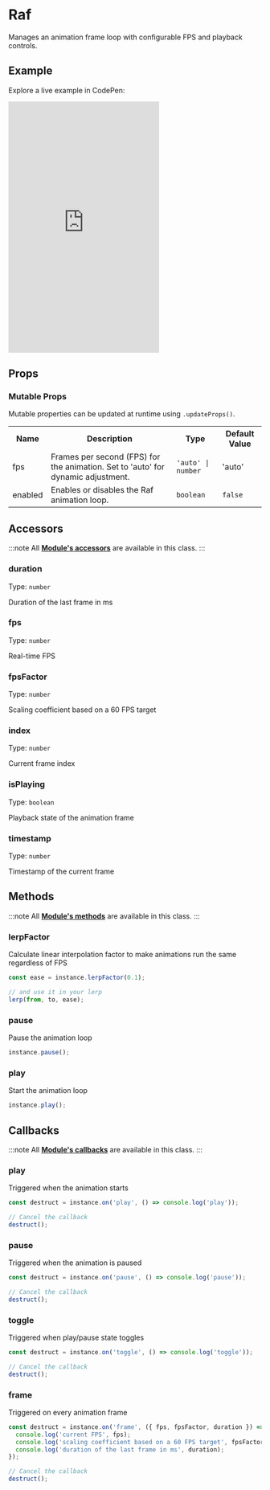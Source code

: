 # Raf

Manages an animation frame loop with configurable FPS and playback controls.

## Example

Explore a live example in CodePen:

<iframe 
  height="500"
  style={{
    width: '100%'
  }} 
  scrolling="no" 
  title="Vevet Example"
  src="https://codepen.io/anton-bobrov/embed/EaaYREw?default-tab=result"
  frameborder="no"
  loading="lazy"
  allowtransparency="true"
  allowfullscreen="true"
>
  See the Pen <a href="https://codepen.io/anton-bobrov/pen/EaaYREw">Vevet Example</a> by Anton Bobrov.
</iframe>



## Props

### Mutable Props

Mutable properties can be updated at runtime using `.updateProps()`.

<table>
  <tr>
    <th>Name</th>
    <th>Description</th>
    <th>Type</th>
    <th>Default Value</th>
  </tr>
  
  <tr>
    <td>fps</td>
    <td>Frames per second (FPS) for the animation. Set to 'auto' for dynamic adjustment.</td>
    <td><code>'auto' | number</code></td>
    <td>'auto'</td>
  </tr>
  
  <tr>
    <td>enabled</td>
    <td>Enables or disables the Raf animation loop.</td>
    <td><code>boolean</code></td>
    <td><code>false</code></td>
  </tr>
</table>



## Accessors

:::note
All **[Module's accessors](/docs/base/Module/#accessors)** are available in this class.
:::

### duration

Type: `number`

Duration of the last frame in ms

### fps

Type: `number`

Real-time FPS

### fpsFactor

Type: `number`

Scaling coefficient based on a 60 FPS target

### index

Type: `number`

Current frame index

### isPlaying

Type: `boolean`

Playback state of the animation frame

### timestamp

Type: `number`

Timestamp of the current frame



## Methods

:::note
All **[Module's methods](/docs/base/Module/#methods)** are available in this class.
:::

### lerpFactor

Calculate linear interpolation factor to make animations run the same regardless of FPS

```ts
const ease = instance.lerpFactor(0.1);

// and use it in your lerp
lerp(from, to, ease);
```

### pause

Pause the animation loop

```ts
instance.pause();
```

### play

Start the animation loop

```ts
instance.play();
```



## Callbacks

:::note
All **[Module's callbacks](/docs/base/Module/#callbacks)** are available in this class.
:::

### play

Triggered when the animation starts

```ts
const destruct = instance.on('play', () => console.log('play'));

// Cancel the callback
destruct();
```

### pause

Triggered when the animation is paused

```ts
const destruct = instance.on('pause', () => console.log('pause'));

// Cancel the callback
destruct();
```

### toggle

Triggered when play/pause state toggles

```ts
const destruct = instance.on('toggle', () => console.log('toggle'));

// Cancel the callback
destruct();
```

### frame

Triggered on every animation frame

```ts
const destruct = instance.on('frame', ({ fps, fpsFactor, duration }) => {
  console.log('current FPS', fps);
  console.log('scaling coefficient based on a 60 FPS target', fpsFactor);
  console.log('duration of the last frame in ms', duration);
});

// Cancel the callback
destruct();
```